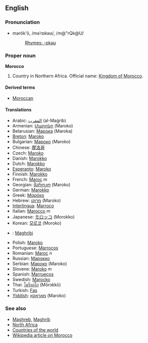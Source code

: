 ==English==
===Pronunciation===
*mərŏk'ō, /məˈrɒkəʊ/, /m@"rQk@U/
*:[[Rhymes:English:-ɒkəʊ|Rhymes: -ɒkəʊ]]

===Proper noun===
'''Morocco'''

# Country in Northern Africa. Official name: [[Kingdom of Morocco]].

====Derived terms====
*[[Moroccan]]

====Translations====
*Arabic: [[المغرب]] (al-Maġrib)
*Armenian: [[Մարոկո]] (Maroko)
*Belarusian: [[Марока]] (Maroka)
*[[Breton]]: [[Maroko]]
*Bulgarian: [[Мароко]] (Maroko)
*Chinese: [[摩洛哥]]
*Czech: [[Maroko]]
*Danish: [[Marokko]]
*Dutch: [[Marokko]]
*[[Esperanto]]: [[Maroko]]
*Finnish: [[Marokko]]
*French: [[Maroc]] ''m''
*Georgian: [[მაროკო]] (Maroko)
*German: [[Marokko]]
*Greek: [[Μαρόκο]]
*Hebrew: [[מרוקו]] (Maroko)
*[[Interlingua]]: [[Marroco]]
*Italian: [[Marocco]] ''m''
*Japanese: [[モロッコ]] (Morokko)
*Korean: [[모로코]] (Moroko)
*{{ms}}: [[Maghribi]]
*Polish: [[Maroko]]
*Portuguese: [[Marrocos]]
*Romanian: [[Maroc]] ''n''
*Russian: [[Марокко]]
*Serbian: [[Мароко]] (Maroko)
*Slovene: [[Maroko]] ''m''
*Spanish: [[Marruecos]]
*Swedish: [[Marocko]]
*Thai: [[โมร็อกโก]] (Mōrɔkkō)
*Turkish: [[Fas]]
*[[Yiddish]]: [[מאַראָקאָ]] (Maroko)

===See also===
*[[Maghreb]], [[Maghrib]]
*[[North Africa]]
*[[Countries of the world]]
*[[w:Morocco|Wikipedia article on Morocco]]